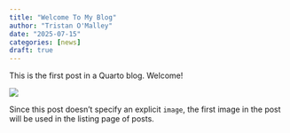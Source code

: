 ```yaml
---
title: "Welcome To My Blog"
author: "Tristan O'Malley"
date: "2025-07-15"
categories: [news]
draft: true
---
```


This is the first post in a Quarto blog. Welcome!

![](thumbnail.jpg)

Since this post doesn't specify an explicit `image`, the first image in the post will be used in the listing page of posts.
